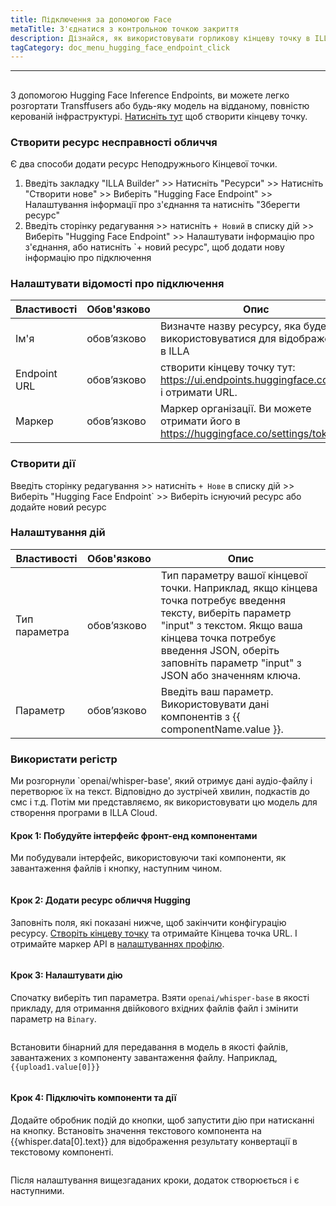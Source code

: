 ```yaml
---
title: Підключення за допомогою Face
metaTitle: З'єднатися з контрольною точкою закриття
description: Дізнайся, як використовувати горликову кінцеву точку в ILLA
tagCategory: doc_menu_hugging_face_endpoint_click
---
```


* * *

## <Heading hidden>Гортування точки дотику</Heading>

З допомогою Hugging Face Inference Endpoints, ви можете легко розгортати Transffusers або будь-яку модель на відданому, повністю керованій інфраструктурі. [Натисніть тут](https://ui.endpoints.huggingface.co/new) щоб створити кінцеву точку. 

### Створити ресурс несправності обличчя

Є два способи додати ресурс Неподружнього Кінцевої точки. 

1.  Введіть закладку "ILLA Builder" >> Натисніть "Ресурси" >> Натисніть "Створити нове" >> Виберіть "Hugging Face Endpoint" >> Налаштування інформації про з'єднання та натисніть "Зберегти ресурс"
2.  Введіть сторінку редагування >> натисніть `+ Новий` в списку дій >> Виберіть "Hugging Face Endpoint" >> Налаштувати інформацію про з'єднання, або натисніть \`+ новий ресурс", щоб додати нову інформацію про підключення

### Налаштувати відомості про підключення

| Властивості  | Обов'язково | Опис                                                                                   |
| ------------ | ----------- | -------------------------------------------------------------------------------------- |
| Ім'я         | обов’язково | Визначте назву ресурсу, яка буде використовуватися для відображення в ILLA             |
| Endpoint URL | обов’язково | створити кінцеву точку тут: https://ui.endpoints.huggingface.co/new і отримати URL.    |
| Маркер       | обов’язково | Маркер організації. Ви можете отримати його в https://huggingface.co/settings/tokens.  |

### Створити дії

Введіть сторінку редагування >> натисніть `+ Нове` в списку дій >> Виберіть "Hugging Face Endpoint\` >> Виберіть існуючий ресурс або додайте новий ресурс

### Налаштування дій

| Властивості   | Обов'язково | Опис                                                                                                                                                                                                                                            |
| ------------- | ----------- | ----------------------------------------------------------------------------------------------------------------------------------------------------------------------------------------------------------------------------------------------- |
| Тип параметра | обов’язково | Тип параметру вашої кінцевої точки. Наприклад, якщо кінцева точка потребує введення тексту, виберіть параметр "input" з текстом. Якщо ваша кінцева точка потребує введення JSON, оберіть заповніть параметр "input" з JSON або значенням ключа. |
| Параметр      | обов’язково | Введіть ваш параметр. Використовувати дані компонентів з {{ componentName.value }}.                                                                                                                                                             |

### Використати регістр

Ми розгорнули \`openai/whisper-base', який отримує дані аудіо-файлу і перетворює їх на текст. Відповідно до зустрічей хвилин, подкастів до смс і т.д. Потім ми представляємо, як використовувати цю модель для створення програми в ILLA Cloud.

#### Крок 1: Побудуйте інтерфейс фронт-енд компонентами

Ми побудували інтерфейс, використовуючи такі компоненти, як завантаження файлів і кнопку, наступним чином.

<img src='https://cdn.illacloud.com/official-website/img/docs/connect/hf1.png' alt="" />

#### Крок 2: Додати ресурс обличчя Hugging

Заповніть поля, які показані нижче, щоб закінчити конфігурацію ресурсу. [Створіть кінцеву точку](https://ui.endpoints.huggingface.co/new) та отримайте Кінцева точка URL. І отримайте маркер API в [налаштуваннях профілю](https://huggingface.co/settings/tokens). 

<img src='https://cdn.illacloud.com/official-website/img/docs/connect/hf2.png' alt="" />

#### Крок 3: Налаштувати дію

Спочатку виберіть тип параметра. Взяти `openai/whisper-base` в якості прикладу, для отримання двійкового вхідних файлів файл і змінити параметр на `Binary`.

<img src='https://cdn.illacloud.com/official-website/img/docs/connect/hf3.png' alt="" />

Встановити бінарний для передавання в модель в якості файлів, завантажених з компоненту завантаження файлу. Наприклад, `{{upload1.value[0]}}`

<img src='https://cdn.illacloud.com/official-website/img/docs/connect/hf4.png' alt="" />

#### Крок 4: Підключіть компоненти та дії

Додайте обробник подій до кнопки, щоб запустити дію при натисканні на кнопку. Встановіть значення текстового компонента на {{whisper.data[0].text}} для відображення результату конвертації в текстовому компоненті. 

<img src='https://cdn.illacloud.com/official-website/img/docs/connect/hf5.png' alt="" />

Після налаштування вищезгаданих кроки, додаток створюється і є наступними.

<img src='https://cdn.illacloud.com/official-website/img/docs/connect/hf6.gif' alt="" />
